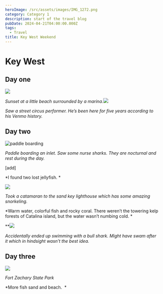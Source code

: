 ```yaml
---
heroImage: /src/assets/images/IMG_1272.png
category: Category 1
description: start of the travel blog
pubDate: 2024-04-21T04:00:00.000Z
tags:
  - Travel
title: Key West Weekend
---
```


# Key West

## Day one

![](</src/assets/images/Key west/dji_fly_20240419_195302_179_1713570825620_pano_optimized.jpeg>)

*Sunset at a little beach surrounded by a marina.*![](</src/assets/images/Key west/IMG_1181.jpeg>)

*Saw a street circus performer. He’s been here for five years according to his Venmo history.*

## Day two

![paddle boarding](</src/assets/images/Key west/73531421772__753F9E32-3EAC-4003-82D2-3D6CB35F1BFF.jpeg>)

*Paddle boarding an inlet. Saw some nurse sharks. They are nocturnal and rest during the day.*

\[add]

\*I found two lost jellyfish. \*

![](</src/assets/images/Key west/73532692029__F3D0D46C-B12B-4FCF-AB14-D6FAC20E222F.jpeg>)

*Took a catamaran to the sand key lighthouse which has some amazing snorkeling.*

\*Warm water, colorful fish and rocky coral. There weren’t the towering kelp forests of Catalina island, but the water wasn’t numbing cold. \*

\*\*![](</src/assets/images/Key west/GPTempDownload.jpeg>)

*Accidentally ended up swimming with a bull shark. Might have swam after it which in hindsight wasn’t the best idea.*

## Day three

![](/src/assets/images/IMG_1272.png)

*Fort Zachary State Park*

\*More fish sand and beach.  \*
